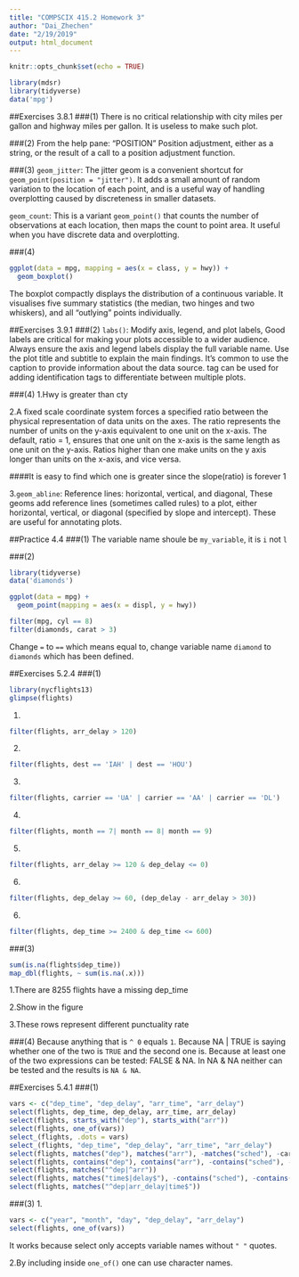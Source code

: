 ```yaml
---
title: "COMPSCIX 415.2 Homework 3"
author: "Dai_Zhechen"
date: "2/19/2019"
output: html_document
---
```


```r
knitr::opts_chunk$set(echo = TRUE)
```

```r
library(mdsr)
library(tidyverse)
data('mpg')
```

##Exercises 3.8.1
###(1)
There is no critical relationship with city miles per gallon and highway miles per gallon. It is useless to make such plot.

###(2)
From the help pane: "POSITION"
Position adjustment, either as a string, or the result of a call to a position adjustment function.

###(3)
`geom_jitter`: The jitter geom is a convenient shortcut for `geom_point(position = "jitter")`. It adds a small amount of random variation to the location of each point, and is a useful way of handling overplotting caused by discreteness in smaller datasets.

`geom_count`: This is a variant `geom_point()` that counts the number of observations at each location, then maps the count to point area. It useful when you have discrete data and overplotting.

###(4)
```r
ggplot(data = mpg, mapping = aes(x = class, y = hwy)) + 
  geom_boxplot()
```

The boxplot compactly displays the distribution of a continuous variable. It visualises five summary statistics (the median, two hinges and two whiskers), and all "outlying" points individually.

##Exercises 3.9.1
###(2)
`labs()`: Modify axis, legend, and plot labels, Good labels are critical for making your plots accessible to a wider audience. Always ensure the axis and legend labels display the full variable name. Use the plot title and subtitle to explain the main findings. It's common to use the caption to provide information about the data source. tag can be used for adding identification tags to differentiate between multiple plots.

###(4)
1.Hwy is greater than cty

2.A fixed scale coordinate system forces a specified ratio between the physical representation of data units on the axes. The ratio represents the number of units on the y-axis equivalent to one unit on the x-axis. The default, ratio = 1, ensures that one unit on the x-axis is the same length as one unit on the y-axis. Ratios higher than one make units on the y axis longer than units on the x-axis, and vice versa.

####It is easy to find which one is greater since the slope(ratio) is forever 1

3.`geom_abline`: Reference lines: horizontal, vertical, and diagonal, These geoms add reference lines (sometimes called rules) to a plot, either horizontal, vertical, or diagonal (specified by slope and intercept). These are useful for annotating plots.

##Practice 4.4
###(1)
The variable name shoule be `my_variable`, it is `i` not `l`

###(2)

```r
library(tidyverse)
data('diamonds')

ggplot(data = mpg) + 
  geom_point(mapping = aes(x = displ, y = hwy))

filter(mpg, cyl == 8)
filter(diamonds, carat > 3)
```

Change `=` to `==` which means equal to, change variable name `diamond` to `diamonds` which has been defined.

##Exercises 5.2.4
###(1)
```r
library(nycflights13)
glimpse(flights)
```
1.
```r
filter(flights, arr_delay > 120)
```

2.
```r
filter(flights, dest == 'IAH' | dest == 'HOU')
```

3.
```r
filter(flights, carrier == 'UA' | carrier == 'AA' | carrier == 'DL')
```

4.
```r
filter(flights, month == 7| month == 8| month == 9)
```

5.
```r
filter(flights, arr_delay >= 120 & dep_delay <= 0)
```

6.
```r
filter(flights, dep_delay >= 60, (dep_delay - arr_delay > 30))
```

6.
```r
filter(flights, dep_time >= 2400 & dep_time <= 600)
```

###(3)
```r
sum(is.na(flights$dep_time))
map_dbl(flights, ~ sum(is.na(.x)))
```

1.There are 8255 flights have a missing dep_time

2.Show in the figure

3.These rows represent different punctuality rate

###(4)
Because anything that is `^ 0` equals `1`.
Because NA | TRUE is saying whether one of the two is `TRUE` and the second one is.
Because at least one of the two expressions can be tested: FALSE & NA. In NA & NA neither can be tested and the results is `NA & NA`.

##Exercises 5.4.1
###(1)
```r
vars <- c("dep_time", "dep_delay", "arr_time", "arr_delay")
select(flights, dep_time, dep_delay, arr_time, arr_delay)
select(flights, starts_with("dep"), starts_with("arr"))
select(flights, one_of(vars))
select_(flights, .dots = vars)
select_(flights, "dep_time", "dep_delay", "arr_time", "arr_delay")
select(flights, matches("dep"), matches("arr"), -matches("sched"), -carrier)
select(flights, contains("dep"), contains("arr"), -contains("sched"), -carrier)
select(flights, matches("^dep|^arr"))
select(flights, matches("time$|delay$"), -contains("sched"), -contains("air"))
select(flights, matches("^dep|arr_delay|time$"))
```

###(3)
1.
```r
vars <- c("year", "month", "day", "dep_delay", "arr_delay")
select(flights, one_of(vars))
```

It works because select only accepts variable names without `" "` quotes.

2.By including inside `one_of()` one can use character names.
